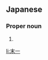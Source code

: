 ==Japanese==
{{ja-kanjitab|すえ|かず}}

===Proper noun===
{{ja-pos|すえかず|proper}}

# {{given name|male|lang=ja|sort=すえかず}}

[[li:末一]]